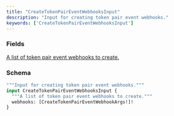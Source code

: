 ```yaml
---
title: "CreateTokenPairEventWebhooksInput"
description: "Input for creating token pair event webhooks."
keywords: ['CreateTokenPairEventWebhooksInput']
---
```


### Fields

<a href="/api-reference/types/createtokenpaireventwebhookargs">
  <ResponseField name="webhooks" type="[CreateTokenPairEventWebhookArgs!]!" required>
    A list of token pair event webhooks to create.
  </ResponseField>
</a>

### Schema


```graphql 
"""Input for creating token pair event webhooks."""
input CreateTokenPairEventWebhooksInput {
  """A list of token pair event webhooks to create."""
  webhooks: [CreateTokenPairEventWebhookArgs!]!
}
```
